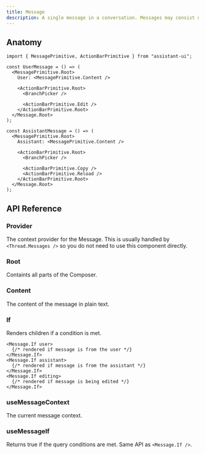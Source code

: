 ```yaml
---
title: Message
description: A single message in a conversation. Messages may consist of multiple parts.
---
```


## Anatomy

```tsx
import { MessagePrimitive, ActionBarPrimitive } from "assistant-ui";

const UserMessage = () => (
  <MessagePrimitive.Root>
    User: <MessagePrimitive.Content />
    
    <ActionBarPrimitive.Root>
      <BranchPicker />

      <ActionBarPrimitive.Edit />
    </ActionBarPrimitive.Root>
  </Message.Root>
);

const AssistantMessage = () => (
  <MessagePrimitive.Root>
    Assistant: <MessagePrimitive.Content />
    
    <ActionBarPrimitive.Root>
      <BranchPicker />

      <ActionBarPrimitive.Copy />
      <ActionBarPrimitive.Reload />
    </ActionBarPrimitive.Root>
  </Message.Root>
);
```

## API Reference

### Provider

The context provider for the Message. This is usually handled by `<Thread.Messages />` so you do not need to use this component directly.

### Root

Containts all parts of the Composer.

### Content

The content of the message in plain text.

### If

Renders children if a condition is met.

```tsx
<Message.If user>
  {/* rendered if message is from the user */}
</Message.If>
<Message.If assistant>
  {/* rendered if message is from the assistant */}
</Message.If>
<Message.If editing>
  {/* rendered if message is being edited */}
</Message.If>
```

### useMessageContext

The current message context.

### useMessageIf

Returns true if the query conditions are met. Same API as `<Message.If />`.
